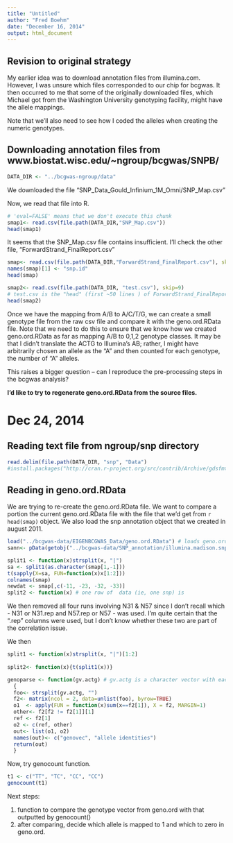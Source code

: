 ```yaml
---
title: "Untitled"
author: "Fred Boehm"
date: "December 16, 2014"
output: html_document
---
```


## Revision to original strategy

My earlier idea was to download annotation files from illumina.com. However, I was unsure which files corresponded to our chip for bcgwas. It then occurred to me that some of the originally downloaded files, which Michael got from the Washington University genotyping facility, might have the allele mappings.

Note that we'll also need to see how I coded the alleles when creating the numeric genotypes.


## Downloading annotation files from www.biostat.wisc.edu/~ngroup/bcgwas/SNPB/

```r
DATA_DIR <- "../bcgwas-ngroup/data"
```

We downloaded the file "SNP_Data_Gould_Infinium_1M_Omni/SNP_Map.csv"

Now, we read that file into R.

```r
# 'eval=FALSE' means that we don't execute this chunk
smap1<- read.csv(file.path(DATA_DIR,"SNP_Map.csv")) 
head(smap1)
```

It seems that the SNP_Map.csv file contains  insufficient. I'll check the other file, "ForwardStrand_FinalReport.csv"

```r
smap<- read.csv(file.path(DATA_DIR,"ForwardStrand_FinalReport.csv"), skip=9, colClasses= "character")
names(smap)[1] <- "snp.id"
head(smap)
```

```r
smap2<- read.csv(file.path(DATA_DIR, "test.csv"), skip=9) 
# test.csv is the "head" (first ~50 lines ) of ForwardStrand_FinalReport.csv
head(smap2)
```


Once we have the mapping from A/B to A/C/T/G, we can create a small genotype file from the raw csv file and compare it with the geno.ord.RData file. Note that we need to do this to ensure that we know how we created geno.ord.RData as far as mapping A/B to 0,1,2 genotype classes. It may be that I didn't translate the ACTG to Illumina's AB; rather, I might have arbitrarily chosen an allele as the "A" and then counted for each genotype, the number of "A" alleles.

This raises a bigger question -- can I reproduce the pre-processing steps in the bcgwas analysis?

**I'd like to try to regenerate geno.ord.RData from the source files.**

# Dec 24, 2014

## Reading text file from ngroup/snp directory

```r
read.delim(file.path(DATA_DIR, "snp", "Data")
#install.packages("http://cran.r-project.org/src/contrib/Archive/gdsfmt/gdsfmt_1.0.0.tar.gz", repos=NULL)
```

## Reading in geno.ord.RData 

We are trying to re-create the geno.ord.RData file. We want to compare a portion the current geno.ord.RData file with the file that we'd get from `r head(smap)` object. We also load the snp annotation object that we created in august 2011.

```r
load("../bcgwas-data/EIGENBCGWAS_Data/geno.ord.RData") # loads geno.ord
sann<- pData(getobj("../bcgwas-data/SNP_annotation/illumina.madison.snp.annot.v3.RData"))
```

```r
split1 <- function(x)strsplit(x, "|")
sa <- split1(as.character(smap[1,-1]))
t(sapply(X=sa, FUN=function(x)x[1:2]))
colnames(smap)
newdat <- smap[,c(-11, -23, -32, -33)]
split2 <- function(x) # one row of  data (ie, one snp) is 

```

We then removed all four runs involving N31 & N57 since I don't recall which - N31 or N31.rep and N57.rep or N57 - was used. I'm quite certain that the ".rep" columns were used, but I don't know whether these two are part of the correlation issue.

We then 

```r
split1 <- function(x)strsplit(x, "|")[1:2]
  
split2<- function(x){t(split1(x))}

genoparse <- function(gv.actg) # gv.actg is a character vector with each entry a 2-letter genotype
  {
  foo<- strsplit(gv.actg, "")
  f2<- matrix(ncol = 2, data=unlist(foo), byrow=TRUE)
  o1  <- apply(FUN = function(x)sum(x==f2[1]), X = f2, MARGIN=1)
  other<- f2[f2 != f2[1]][1]
  ref <- f2[1]
  o2 <- c(ref, other)
  out<- list(o1, o2)
  names(out)<- c("genovec", "allele identities")
  return(out)
  }


```

Now, try genocount function.

```r
t1 <- c("TT", "TC", "CC", "CC")
genocount(t1)
```

Next steps: 

1. function to compare the genotype vector from geno.ord with that outputted by genocount()
2. after comparing, decide which allele is mapped to 1 and which to zero in geno.ord.



